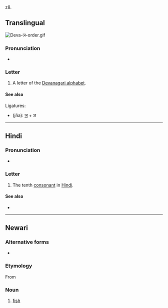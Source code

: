 {{character iRnfo/new}}z8.

==Translingual==
[[File:Deva-ञ-order.gif|thumb]]
{{wikipedia|Nya (Indic)}}

===Pronunciation===
* {{IPA|/ɲə/|lang=mul}} {{qualifier|may vary by language}}

===Letter===
{{mul-Deva|ña}}

# A letter of the [[Devanagari alphabet]].

====See also====
Ligatures:
* {{l|mul|ज्ञ}} (jña): [[ज]] + ञ

----

==Hindi==

===Pronunciation===
* {{hi-IPA|ञ.}}

===Letter===
{{head|hi|letter}}

# The tenth [[consonant]] in [[Hindi]].

====See also====
* {{list:Devanagari script letters/hi}}

----

==Newari==

===Alternative forms===
* {{lb|new|Dolakhae}} {{l|new|ङ|tr=ŋa}}

===Etymology===
From {{der|new|sit-pro|*s-ŋja}}

===Noun===
{{head|new|noun|tr=nya}}

# {{lb|new|Kathmandu}} [[fish]]